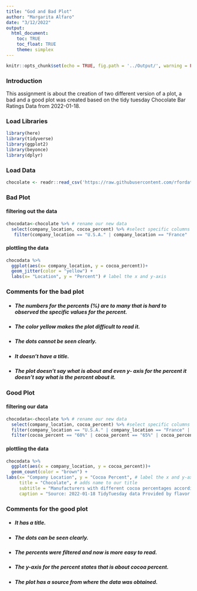 ```yaml
---
title: "God and Bad Plot"
author: "Margarita Alfaro"
date: "3/12/2022"
output: 
  html_document:
    toc: TRUE
    toc_float: TRUE
    theme: simplex
---
```


```r
knitr::opts_chunk$set(echo = TRUE, fig.path = '../Output/', warning = FALSE, message = FALSE)
```

### Introduction ###
This assignment is about the creation of two different version of a plot, a bad and a good plot was created based on the tidy tuesday Chocolate Bar Ratings Data from 2022-01-18.

### Load Libraries ###
```r
library(here)
library(tidyverse)
library(ggplot2)
library(beyonce)
library(dplyr)
```

### Load Data ###
```r
chocolate <- readr::read_csv('https://raw.githubusercontent.com/rfordatascience/tidytuesday/master/data/2022/2022-01-18/chocolate.csv')
```

### Bad Plot ###
#### filtering out the data 
```r
chocodata<-chocolate %>% # rename our new data
  select(company_location, cocoa_percent) %>% #select specific columns from the data
   filter(company_location == "U.S.A." | company_location == "France" | company_location == "U.K." | company_location == "Spain" | company_location == "Italy" | company_location == "Mexico" | company_location == "El Salvador") # filters specific country form the data set
```

#### plottling the data
```r
chocodata %>%
  ggplot(aes(x= company_location, y = cocoa_percent))+
  geom_jitter(color = "yellow") +
  labs(x= "Location", y = "Percent") # label the x and y-axis
```

### Comments for the bad plot ###

* ##### The numbers for the percents (%) are to many that is hard to observed the specific values for the percent.
* ##### The color yellow makes the plot difficult to read it.
* ##### The dots cannot be seen clearly.
* ##### It doesn't have a title.
* ##### The plot doesn't say what is about and even y- axis for the percent it doesn't say what is the percent about it.


### Good Plot ###
#### filtering our data
```r
chocodata<-chocolate %>% # rename our new data
  select(company_location, cocoa_percent) %>% #select specific columns from the data
  filter(company_location == "U.S.A." | company_location == "France" | company_location == "U.K." | company_location == "Spain" | company_location == "Italy" | company_location == "Mexico" | company_location == "El Salvador") %>% # filters specific country form the data set
  filter(cocoa_percent == "60%" | cocoa_percent == "65%" | cocoa_percent == "70%" | cocoa_percent == "75%" | cocoa_percent == "80%" | cocoa_percent == "85%" | cocoa_percent == "90%" | cocoa_percent == "95%") # filter specific cocoa percent from our data set
```

#### plottling the data
```r
chocodata %>%
  ggplot(aes(x = company_location, y = cocoa_percent))+
  geom_count(color = "brown") +
labs(x= "Company Location", y = "Cocoa Percent", # label the x and y-axis
     title = "Chocolate", # adds name to our title
     subtitle = "Manufacturers with different cocoa percentages according with their location",
     caption = "Source: 2022-01-18 TidyTuesday data Provided by flavor of cacao") #adds a caption from where our data was obtained
```

### Comments for the good plot ###

* ##### It has a title.
* ##### The dots can be seen clearly.
* ##### The percents were filtered and now is more easy to read.
* ##### The y-axis for the percent states that is about cocoa percent.
* ##### The plot has a source from where the data was obtained.


